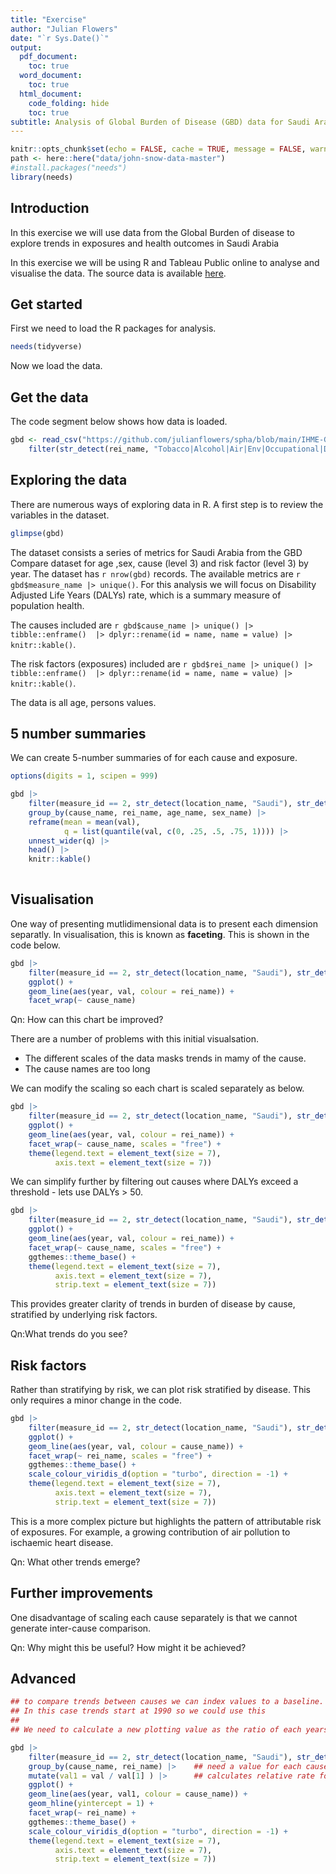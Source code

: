```yaml
---
title: "Exercise"
author: "Julian Flowers"
date: "`r Sys.Date()`"
output:
  pdf_document:
    toc: true
  word_document:
    toc: true
  html_document:
    code_folding: hide
    toc: true
subtitle: Analysis of Global Burden of Disease (GBD) data for Saudi Arabia
---
```


```r

knitr::opts_chunk$set(echo = FALSE, cache = TRUE, message = FALSE, warning = FALSE)
path <- here::here("data/john-snow-data-master")
#install.packages("needs")
library(needs)

```

## Introduction

In this exercise we will use data from the Global Burden of disease to explore trends in exposures and health outcomes in Saudi Arabia

In this exercise we will be using R and Tableau Public online to analyse and visualise the data. The source data is available [here](https://github.com/julianflowers/spha/blob/main/IHME-GBD_2019_DATA-8eea0314-1.csv).

## Get started

First we need to load the R packages for analysis.

```r

needs(tidyverse)

```

Now we load the data.

## Get the data

The code segment below shows how data is loaded.

```r

gbd <- read_csv("https://github.com/julianflowers/spha/blob/main/IHME-GBD_2019_DATA-a5616352-1.csv?raw=TRUE") |>
    filter(str_detect(rei_name, "Tobacco|Alcohol|Air|Env|Occupational|Dietary|Low"))

```


## Exploring the data

There are numerous ways of exploring data in R. A first step is to review the variables in the dataset.

```r

glimpse(gbd)

```

The dataset consists a series of metrics for Saudi Arabia from the GBD Compare dataset for age ,sex, cause (level 3) and risk factor (level 3) by year. The dataset has `r nrow(gbd)` records. The available metrics are `r gbd$measure_name |> unique()`. For this analysis we will focus on Disability Adjusted Life Years (DALYs) rate, which is a summary measure of population health.

The causes included are `r gbd$cause_name |> unique() |> tibble::enframe()  |> dplyr::rename(id = name, name = value) |> knitr::kable()`.

The risk factors (exposures) included are `r gbd$rei_name |> unique() |> tibble::enframe()  |> dplyr::rename(id = name, name = value) |> knitr::kable()`.

The data is all age, persons values.

## 5 number summaries

We can create 5-number summaries of for each cause and exposure.

```r

options(digits = 1, scipen = 999)

gbd |>
    filter(measure_id == 2, str_detect(location_name, "Saudi"), str_detect(metric_name, "Rate")) |>
    group_by(cause_name, rei_name, age_name, sex_name) |>
    reframe(mean = mean(val), 
            q = list(quantile(val, c(0, .25, .5, .75, 1)))) |>
    unnest_wider(q) |>
    head() |>
    knitr::kable()
    

```

## Visualisation

One way of presenting mutlidimensional data is to present each dimension separatly. In visualisation, this is known as **faceting**. This is shown in the code below.

```r

gbd |>
    filter(measure_id == 2, str_detect(location_name, "Saudi"), str_detect(metric_name, "Rate")) |>
    ggplot() +
    geom_line(aes(year, val, colour = rei_name)) +
    facet_wrap(~ cause_name)

```

Qn: How can this chart be improved?

There are a number of problems with this initial visualsation.

* The different scales of the data masks trends in mamy of the cause.
* The cause names are too long

We can modify the scaling so each chart is scaled separately as below.

```r

gbd |>
    filter(measure_id == 2, str_detect(location_name, "Saudi"), str_detect(metric_name, "Rate")) |>
    ggplot() +
    geom_line(aes(year, val, colour = rei_name)) +
    facet_wrap(~ cause_name, scales = "free") +
    theme(legend.text = element_text(size = 7), 
          axis.text = element_text(size = 7))

```

We can simplify further by filtering out causes where DALYs exceed a threshold - lets use DALYs > 50.

```r

gbd |>
    filter(measure_id == 2, str_detect(location_name, "Saudi"), str_detect(metric_name, "Rate"), val > 50) |>
    ggplot() +
    geom_line(aes(year, val, colour = rei_name)) +
    facet_wrap(~ cause_name, scales = "free") +
    ggthemes::theme_base() +
    theme(legend.text = element_text(size = 7), 
          axis.text = element_text(size = 7), 
          strip.text = element_text(size = 7))

```

This provides greater clarity of trends in burden of disease by cause, stratified by underlying risk factors. 

Qn:What trends do you see?

## Risk factors

Rather than stratifying by risk, we can plot risk stratified by disease. This only requires a minor change in the code.

```r

gbd |>
    filter(measure_id == 2, str_detect(location_name, "Saudi"), str_detect(metric_name, "Rate"), val > 50) |>
    ggplot() +
    geom_line(aes(year, val, colour = cause_name)) +
    facet_wrap(~ rei_name, scales = "free") +
    ggthemes::theme_base() +
    scale_colour_viridis_d(option = "turbo", direction = -1) +
    theme(legend.text = element_text(size = 7),
          axis.text = element_text(size = 7), 
          strip.text = element_text(size = 7))

```

This is a more complex picture but highlights the pattern of attributable risk of exposures. For example,  a growing contribution of air pollution to ischaemic heart disease. 

Qn: What other trends emerge?

## Further improvements

One disadvantage of scaling each cause separately is that we cannot generate inter-cause comparison.

Qn: Why might this be useful? How might it be achieved?


## Advanced


```r

## to compare trends between causes we can index values to a baseline. 
## In this case trends start at 1990 so we could use this
## 
## We need to calculate a new plotting value as the ratio of each years value by cause and risk to the value in 1990...

gbd |>
    filter(measure_id == 2, str_detect(location_name, "Saudi"), str_detect(metric_name, "Rate"), val > 50) |> 
    group_by(cause_name, rei_name) |>    ## need a value for each cause-risk category
    mutate(val1 = val / val[1] ) |>      ## calculates relative rate for each year
    ggplot() +
    geom_line(aes(year, val1, colour = cause_name)) +
    geom_hline(yintercept = 1) +
    facet_wrap(~ rei_name) +
    ggthemes::theme_base() +
    scale_colour_viridis_d(option = "turbo", direction = -1) +
    theme(legend.text = element_text(size = 7),
          axis.text = element_text(size = 7), 
          strip.text = element_text(size = 7))
 
```



